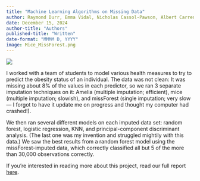 ```yaml
---
title: "Machine Learning Algorithms on Missing Data"
author: Raymond Durr, Emma Vidal, Nicholas Cassol-Pawson, Albert Carreno, Vinuk Ekanayake
date: December 15, 2024
author-title: "Authors"
published-title: "Written"
date-format: "MMMM D, YYYY"
image: Mice_MissForest.png
---
```


![](Mice_MissForest.png)

I worked with a team of students to model various health measures to try to predict the obesity status of an individual. The data was not clean: It was missing about 8% of the values in each predictor, so we ran 3 separate imputation techniques on it: Amelia (multiple imputation; efficient), mice (multiple imputation; slowish), and missForest (single imputation; very slow — I forgot to have it update me on progress and thought my computer had crashed!).

We then ran several different models on each imputed data set: random forest, logistic regression, KNN, and principal-component discriminant analysis. (The last one was my invention and struggled mightily with this data.) We saw the best results from a random forest model using the missForest-imputed data, which correctly classified all but 5 of the more than 30,000 observations correctly. 

If you're interested in reading more about this project, read our full report [here](20241201_ObesityStatus.pdf).

